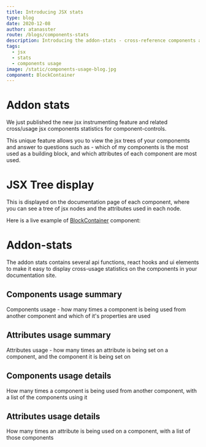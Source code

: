 ```yaml
---
title: Introducing JSX stats
type: blog
date: 2020-12-08
author: atanasster
route: /blogs/components-stats
description: Introducing the addon-stats - cross-reference components and attributes usage statistics for jsx
tags:
  - jsx
  - stats
  - components usage
image: /static/components-usage-blog.jpg
component: BlockContainer
---
```



# Addon stats

We just published the new jsx instrumenting feature and related cross/usage jsx components statistics for component-controls. 

This unique feature allows you to view the jsx trees of your componemts and answer to questions such as - which of my components is the most used as a building block, and which attributes of each component are most used.


# JSX Tree display

This is displayed on the documentation page of each component, where you can see a tree of jsx nodes and the attributes used in each node. 

Here is a live example of [BlockContainer](/api/components-blockcontainer--overview) component:

<Playground>
  <ComponentJSX of={BlockContainer} />
</Playground>  

# Addon-stats

The addon stats contains several api functions, react hooks and ui elements to make it easy to display cross-usage statistics on the components in your documentation site.

## Components usage summary

Components usage - how many times a component is being used from another component and which of it's properties are used

<ComponentUsage />

## Attributes usage summary

Attributes usage - how many times an attribute is being set on a component, and the component it is being set on

<AttributeUsage />

## Components usage details

How many times a component is being used from another component, with a list of the components using it

<ComponentUsageList />

## Attributes usage details

How many times an attribute is being used on a component, with a list of those components

<AttributesUsageList />
